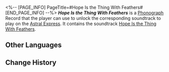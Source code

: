 <%-- [PAGE_INFO]
PageTitle=#Hope Is the Thing With Feathers#
[END_PAGE_INFO] --%>
{{Item Infobox
|title       = ''Hope Is the Thing With Feathers''
|id          = 210334
|image       = Item ''Hope Is the Thing With Feathers''.png
|type        = Disk
|invCategory = Valuables
|rarity      = 3
|effect      = 
|description = A record that can be played on the Express' phonograph. It might be a chance acquisition or a gift from someone else. All sorts of memories surge up when the music plays &mdash; the smiles, encounters, touches, and the excitement of battle. Maybe that is why people still collect records even as society rapidly advances.<br />The current record contains the track "Hope Is the Thing With Feathers."
}}
{{Description|''"Hope" is the thing with feathers - That perches in the soul - And sings the tune without the words - And never stops - at all.''}}
'''''Hope Is the Thing With Feathers''''' is a [[Phonograph]] Record that the player can use to unlock the corresponding soundtrack to play on the [[Astral Express]]. It contains the soundtrack [[Hope Is the Thing With Feathers]].

==Other Languages==
{{Other Languages
|en   = ''Hope Is the Thing With Feathers''
|zhs  = 《希望有羽毛和翅膀》
|zht  = 《希望有羽毛和翅膀》
|ja   = 『翼の生えた希望』
|ko   = ≪희망은 날개 달린 것≫
|es   = La esperanza es esa cosa con plumas
|fr   = ''Hope Is the Thing With Feathers''
|ru   = Hope Is the Thing With Feathers
|th   = "Hope Is the Thing With Feathers"
|vi   = "Hy Vọng Có Lông Vũ Và Đôi Cánh"
|de   = „Hope Is the Thing With Feathers“
|id   = "Hope Is the Thing With Feathers"
|pt   = "Hope Is the Thing With Feathers"
}}

==Change History==
{{Change History|2.2}}